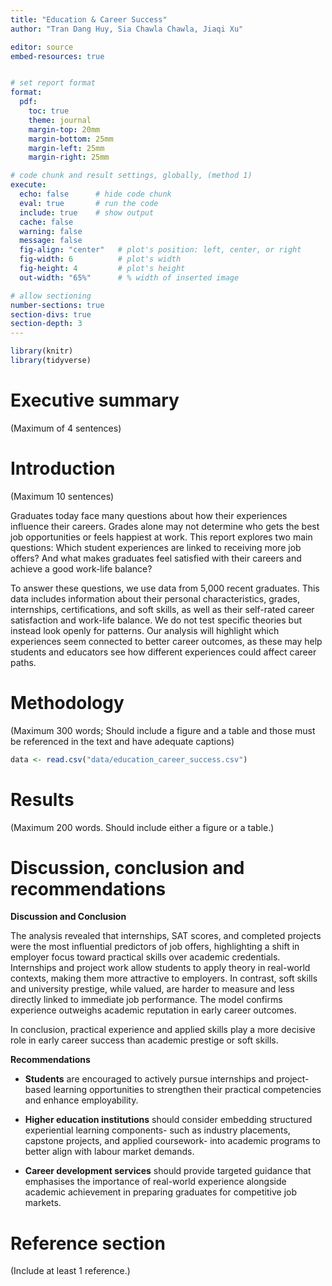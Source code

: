 ```yaml
---
title: "Education & Career Success"
author: "Tran Dang Huy, Sia Chawla Chawla, Jiaqi Xu"

editor: source
embed-resources: true


# set report format 
format:
  pdf:
    toc: true
    theme: journal
    margin-top: 20mm
    margin-bottom: 25mm
    margin-left: 25mm
    margin-right: 25mm

# code chunk and result settings, globally, (method 1)
execute: 
  echo: false      # hide code chunk
  eval: true       # run the code
  include: true    # show output
  cache: false     
  warning: false
  message: false
  fig-align: "center"   # plot's position: left, center, or right
  fig-width: 6          # plot's width
  fig-height: 4         # plot's height
  out-width: "65%"      # % width of inserted image

# allow sectioning
number-sections: true
section-divs: true
section-depth: 3
---
```


```r
library(knitr)
library(tidyverse)
```

# Executive summary {#sec-summary}

(Maximum of 4 sentences)

# Introduction {#sec-intro}

(Maximum 10 sentences)

Graduates today face many questions about how their experiences influence their careers. Grades alone may not determine who gets the best job opportunities or feels happiest at work. This report explores two main questions: Which student experiences are linked to receiving more job offers? And what makes graduates feel satisfied with their careers and achieve a good work-life balance?

To answer these questions, we use data from 5,000 recent graduates. This data includes information about their personal characteristics, grades, internships, certifications, and soft skills, as well as their self-rated career satisfaction and work-life balance. We do not test specific theories but instead look openly for patterns. Our analysis will highlight which experiences seem connected to better career outcomes, as these may help students and educators see how different experiences could affect career paths.

# Methodology {#sec-method}

(Maximum 300 words; Should include a figure and a table and those must be referenced in the text and have adequate captions)

```r
data <- read.csv("data/education_career_success.csv")
```

# Results {#sec-result}

(Maximum 200 words. Should include either a figure or a table.)

# Discussion, conclusion and recommendations {#sec-discuss}

**Discussion and Conclusion**

The analysis revealed that internships, SAT scores, and completed projects were the most influential predictors of job offers, highlighting a shift in employer focus toward practical skills over academic credentials. Internships and project work allow students to apply theory in real-world contexts, making them more attractive to employers. In contrast, soft skills and university prestige, while valued, are harder to measure and less directly linked to immediate job performance. The model confirms experience outweighs academic reputation in early career outcomes.

In conclusion, practical experience and applied skills play a more decisive role in early career success than academic prestige or soft skills.

**Recommendations**

-   **Students** are encouraged to actively pursue internships and project-based learning opportunities to strengthen their practical competencies and enhance employability.

-   **Higher education institutions** should consider embedding structured experiential learning components- such as industry placements, capstone projects, and applied coursework- into academic programs to better align with labour market demands.

-   **Career development services** should provide targeted guidance that emphasises the importance of real-world experience alongside academic achievement in preparing graduates for competitive job markets.

# Reference section {#sec-ref}

(Include at least 1 reference.)
